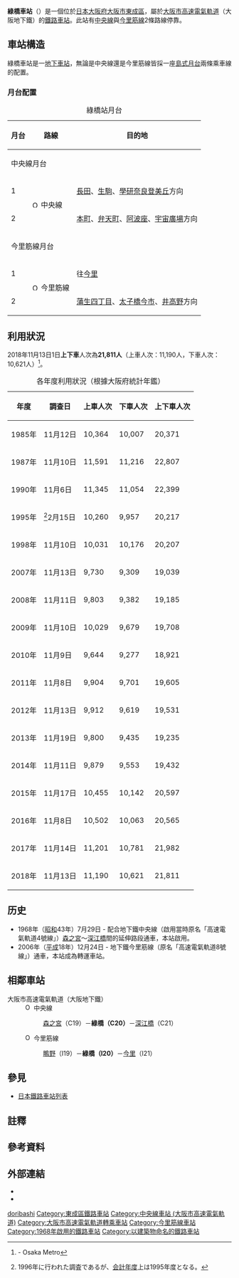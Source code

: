 {{NoteTA |G1=Railway |G2=Transport
|1=zh-cn:绿桥站;zh-hk:綠橋站;zh-tw:綠橋車站;
|2=zh-cn:地铁; zh-hk:地鐵; zh-mo:地鐵; zh-sg:地铁; zh-tw:地下鐵;
}}
{{日本車站資訊
|公司色 =#33328b
|文字色 =
|站名 = 綠橋站
|圖片 = Midoribashi.sta.JPG
|pxl = 200px
|圖片說明 = 綠橋站5號出入口（2007年11月）{{更新|1=圖片|time=2020-06-28T16:10:35+00:00}}
|日文原名 = 緑橋
|平假名 = みどりばし
|羅馬拼音 = Midoribashi
|電報略號 =
|所在地 = {{JPN}}[[大阪府|大阪府]][[大阪市|大阪市]][[東成區|東成區]]東中本一丁目
|啟用年月日= 1968年（昭和43年）7月29日
|廢站年月日=
|車站構造 = [[地下車站|地下車站]]
|月台配置 = 島式 各1面2線
|乘客人數 = 10,455
|上下車人次 = 20,597
|統計年度 = 2015年
|轉車 =
|備註 =
|adjacent = {{Adjacent stations|system=大阪市高速電氣軌道
|line1=C|left1=森之宮|right1=深江橋|note-left1=C19<br />1.2km|note-mid1={{車站編號s|#019a66|#fff|C20}}<br />距離[[宇宙廣場站|宇宙廣場]]13.6km|note-right1=C21<br />1.1km
|line2=I|left2=鴫野|right2=今里|note-left2=I19<br />1.2km|note-mid2={{車站編號s|#ee7b1a|#000|I20}}<br />距離[[井高野站|井高野]]10.6km|note-right2=I21<br />1.3km}}
}}
'''綠橋車站'''（{{jpn|j=緑橋駅|hg=みどりばしえき|rm=Midoribashi eki|f=y}}）是一個位於[[日本|日本]][[大阪府|大阪府]][[大阪市|大阪市]][[東成區|東成區]]，屬於[[大阪市高速電氣軌道|大阪市高速電氣軌道]]（大阪地下鐵）的[[鐵路車站|鐵路車站]]。此站有[[中央線_(大阪市高速電氣軌道)|中央線]]與[[今里筋線|今里筋線]]2條路線停靠。

==車站構造==
綠橋車站是一[[地下車站|地下車站]]，無論是中央線還是今里筋線皆採一座[[島式月台|島式月台]]兩條乘車線的配置。

=== 月台配置 ===
{| class="wikitable"
|+ 綠橋站月台
|-
!月台!!路線!!目的地
|-
!colspan="4" |中央線月台
|-
! 1
|rowspan=2| [[File:Osaka_Metro_Chuo_line_symbol.svg|15px]] 中央線
| [[長田站_(大阪府)|長田]]、[[生駒站|生駒]]、[[學研奈良登美丘站|學研奈良登美丘]]方向
|-
! 2
| [[本町站|本町]]、[[弁天町站|弁天町]]、[[阿波座站|阿波座]]、[[宇宙廣場站|宇宙廣場]]方向
|-
!colspan="4" |今里筋線月台
|-
! 1
|rowspan=2| [[File:Osaka_Metro_Imazatosuji_line_symbol.svg|15px]] 今里筋線
| 往[[今里站_(大阪市高速電氣軌道)|今里]]
|-
! 2
| [[蒲生四丁目站|蒲生四丁目]]、[[太子橋今市站|太子橋今市]]、[[井高野站|井高野]]方向
|}
== 利用狀況 ==
2018年11月13日1日'''上下車'''人次為'''21,811人'''（上車人次：11,190人，下車人次：10,621人）<ref>{{PDFlink|[https://www.osakametro.co.jp/company/library/100331_research/20181113_subway_nt.pdf 路線別乗降人員（2018年11月13日 交通調査）]}} - Osaka Metro</ref>。
{|class="wikitable" style="text-align:right"
|+各年度利用狀況（根據大阪府統計年鑑）
!年度!!調查日!!上車人次!!下車人次!!上下車人次
|-
|1985年||11月12日
|10,364||10,007||20,371
|-
|1987年||11月10日
|11,591||11,216||22,807
|-
|1990年||11月{{0}}6日
|11,345||11,054||22,399
|-
|1995年||<ref group="注">1996年に行われた調査であるが、[[会計年度|会計年度]]上は1995年度となる。</ref>2月15日
|10,260||9,957||20,217
|-
|1998年||11月10日
|10,031||10,176||20,207
|-
|2007年||11月13日
|9,730||9,309||19,039
|-
|2008年||11月11日
|9,803||9,382||19,185
|-
|2009年||11月10日
|10,029||9,679||19,708
|-
|2010年||11月{{0}}9日
|9,644||9,277||18,921
|-
|2011年||11月{{0}}8日
|9,904||9,701||19,605
|-
|2012年||11月13日
|9,912||9,619||19,531
|-
|2013年||11月19日
|9,800||9,435||19,235
|-
|2014年||11月11日
|9,879||9,553||19,432
|-
|2015年||11月17日
|10,455||10,142||20,597
|-
|2016年||11月{{0}}8日
|10,502||10,063||20,565
|-
|2017年||11月14日
|11,201||10,781||21,982
|-
|2018年||11月13日
|11,190||10,621||21,811
|}

==历史==
*1968年（[[昭和|昭和]]43年）7月29日 - 配合地下鐵中央線（啟用當時原名「高速電氣軌道4號線」）[[森之宮車站|森之宮]]～[[深江橋車站|深江橋]]間的延伸路段通車，本站啟用。
*2006年（[[平成|平成]]18年）12月24日 - 地下鐵今里筋線（原名「高速電氣軌道8號線」）通車，本站成為轉運車站。
== 相鄰車站 ==
; 大阪市高速電氣軌道（大阪地下鐵）
: [[File:Osaka_Metro_Chuo_line_symbol.svg|15px]] 中央線
:: [[森之宮站|森之宮]]（C19）－'''綠橋（C20）'''－[[深江橋站|深江橋]]（C21）
: [[File:Osaka_Metro_Imazatosuji_line_symbol.svg|15px]] 今里筋線
:: [[鴫野站|鴫野]]（I19）－'''綠橋（I20）'''－[[今里站_(大阪市營地下鐵)|今里]]（I21）
== 參見 ==
* [[日本鐵路車站列表|日本鐵路車站列表]]
== 註釋 ==
{{Reflist|group="注"}}
== 參考資料 ==
{{Reflist}}
== 外部連結 ==
* {{外部連結/大阪市高速電氣軌道車站|C20|綠橋|中央線}}
* {{外部連結/大阪市高速電氣軌道車站|I20|綠橋|今里筋線}}

{{中央線、京阪奈線}}
{{今里筋線}}
{{DEFAULTSORT:Midoribashi}}
[[Category:日本鐵路車站_Mi|doribashi]]
[[Category:東成區鐵路車站|Category:東成區鐵路車站]]
[[Category:中央線車站_(大阪市高速電氣軌道)|Category:中央線車站 (大阪市高速電氣軌道)]]
[[Category:大阪市高速電氣軌道轉乘車站|Category:大阪市高速電氣軌道轉乘車站]]
[[Category:今里筋線車站|Category:今里筋線車站]]
[[Category:1968年啟用的鐵路車站|Category:1968年啟用的鐵路車站]]
[[Category:以建築物命名的鐵路車站|Category:以建築物命名的鐵路車站]]
{{coord|34|40|49|N|135|32|43|E|display=title|scale:5000_region:JP_type:railwaystation}}